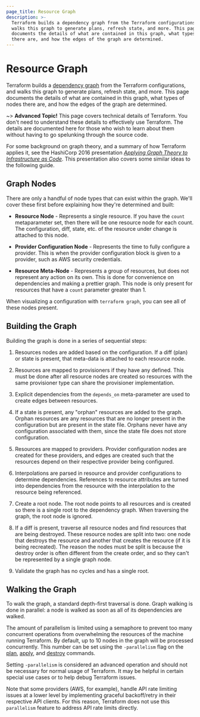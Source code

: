 ```yaml
---
page_title: Resource Graph
description: >-
  Terraform builds a dependency graph from the Terraform configurations, and
  walks this graph to generate plans, refresh state, and more. This page
  documents the details of what are contained in this graph, what types of nodes
  there are, and how the edges of the graph are determined.
---
```


# Resource Graph

Terraform builds a
[dependency graph](https://en.wikipedia.org/wiki/Dependency_graph)
from the Terraform configurations, and walks this graph to
generate plans, refresh state, and more. This page documents
the details of what are contained in this graph, what types
of nodes there are, and how the edges of the graph are determined.

~> **Advanced Topic!** This page covers technical details
of Terraform. You don't need to understand these details to
effectively use Terraform. The details are documented here for
those who wish to learn about them without having to go
spelunking through the source code.

For some background on graph theory, and a summary of how
Terraform applies it, see the HashiCorp 2016 presentation
[_Applying Graph Theory to Infrastructure as Code_](https://www.youtube.com/watch?v=Ce3RNfRbdZ0).
This presentation also covers some similar ideas to the following
guide.

## Graph Nodes

There are only a handful of node types that can exist within the
graph. We'll cover these first before explaining how they're
determined and built:

- **Resource Node** - Represents a single resource. If you have
  the `count` metaparameter set, then there will be one resource
  node for each count. The configuration, diff, state, etc. of
  the resource under change is attached to this node.

- **Provider Configuration Node** - Represents the time to fully
  configure a provider. This is when the provider configuration
  block is given to a provider, such as AWS security credentials.

- **Resource Meta-Node** - Represents a group of resources, but
  does not represent any action on its own. This is done for
  convenience on dependencies and making a prettier graph. This
  node is only present for resources that have a `count`
  parameter greater than 1.

When visualizing a configuration with `terraform graph`, you can
see all of these nodes present.

## Building the Graph

Building the graph is done in a series of sequential steps:

1. Resources nodes are added based on the configuration. If a
   diff (plan) or state is present, that meta-data is attached
   to each resource node.

1. Resources are mapped to provisioners if they have any
   defined. This must be done after all resource nodes are
   created so resources with the same provisioner type can
   share the provisioner implementation.

1. Explicit dependencies from the `depends_on` meta-parameter
   are used to create edges between resources.

1. If a state is present, any "orphan" resources are added to
   the graph. Orphan resources are any resources that are no
   longer present in the configuration but are present in the
   state file. Orphans never have any configuration associated
   with them, since the state file does not store configuration.

1. Resources are mapped to providers. Provider configuration
   nodes are created for these providers, and edges are created
   such that the resources depend on their respective provider
   being configured.

1. Interpolations are parsed in resource and provider configurations
   to determine dependencies. References to resource attributes
   are turned into dependencies from the resource with the interpolation
   to the resource being referenced.

1. Create a root node. The root node points to all resources and
   is created so there is a single root to the dependency graph. When
   traversing the graph, the root node is ignored.

1. If a diff is present, traverse all resource nodes and find resources
   that are being destroyed. These resource nodes are split into two:
   one node that destroys the resource and another that creates
   the resource (if it is being recreated). The reason the nodes must
   be split is because the destroy order is often different from the
   create order, and so they can't be represented by a single graph
   node.

1. Validate the graph has no cycles and has a single root.

## Walking the Graph

<a id="walking-the-graph"></a>

To walk the graph, a standard depth-first traversal is done. Graph
walking is done in parallel: a node is walked as soon as all of its
dependencies are walked.

The amount of parallelism is limited using a semaphore to prevent too many
concurrent operations from overwhelming the resources of the machine running
Terraform. By default, up to 10 nodes in the graph will be processed
concurrently. This number can be set using the `-parallelism` flag on the
[plan](/cli/commands/plan), [apply](/cli/commands/apply), and
[destroy](/cli/commands/destroy) commands.

Setting `-parallelism` is considered an advanced operation and should not be
necessary for normal usage of Terraform. It may be helpful in certain special
use cases or to help debug Terraform issues.

Note that some providers (AWS, for example), handle API rate limiting issues at
a lower level by implementing graceful backoff/retry in their respective API
clients. For this reason, Terraform does not use this `parallelism` feature to
address API rate limits directly.

